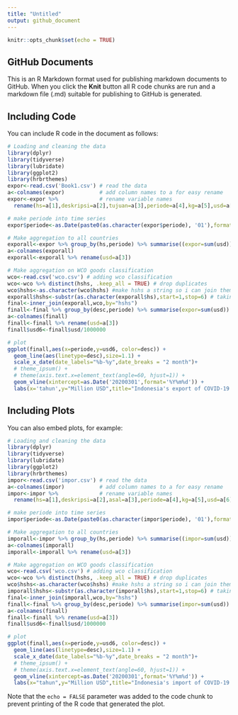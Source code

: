 ```yaml
---
title: "Untitled"
output: github_document
---
```


```r
knitr::opts_chunk$set(echo = TRUE)
```

## GitHub Documents

This is an R Markdown format used for publishing markdown documents to GitHub. When you click the **Knit** button all R code chunks are run and a markdown file (.md) suitable for publishing to GitHub is generated.

## Including Code

You can include R code in the document as follows:

```r
# Loading and cleaning the data
library(dplyr)
library(tidyverse)
library(lubridate)
library(ggplot2)
library(hrbrthemes)
expor<-read.csv('Book1.csv') # read the data
a<-colnames(expor)           # add column names to a for easy rename
expor<-expor %>%             # rename variable names
  rename(hs=a[1],deskripsi=a[2],tujuan=a[3],periode=a[4],kg=a[5],usd=a[6])

# make periode into time series
expor$periode<-as.Date(paste0(as.character(expor$periode), '01'),format='%Y%m%d')

# Make aggregation to all countries
exporall<-expor %>% group_by(hs,periode) %>% summarise((expor=sum(usd)))
a<-colnames(exporall)
exporall<-exporall %>% rename(usd=a[3])

# Make aggregation on WCO goods classification
wco<-read.csv('wco.csv') # adding wco classification
wco<-wco %>% distinct(hshs, .keep_all = TRUE) # drop duplicates
wco$hshs<-as.character(wco$hshs) #make hshs a string so i can join them
exporall$hshs<-substr(as.character(exporall$hs),start=1,stop=6) # taking the first 6 digits
final<-inner_join(exporall,wco,by="hshs")
finall<-final %>% group_by(desc,periode) %>% summarise(expor=sum(usd))
a<-colnames(finall)
finall<-finall %>% rename(usd=a[3])
finall$usd6<-finall$usd/1000000

# plot
ggplot(finall,aes(x=periode,y=usd6, color=desc)) +
  geom_line(aes(linetype=desc),size=1.1) +
  scale_x_date(date_labels="%b-%y",date_breaks = "2 month")+
  # theme_ipsum() +
  # theme(axis.text.x=element_text(angle=60, hjust=1)) +
  geom_vline(xintercept=as.Date('20200301',format='%Y%m%d')) +
  labs(x='tahun',y="Million USD",title="Indonesia's export of COVID-19 related goods",subtitle="BPS,Compiled by Pusdatin Kemenperin")
```

## Including Plots

You can also embed plots, for example:

```r
# Loading and cleaning the data
library(dplyr)
library(tidyverse)
library(lubridate)
library(ggplot2)
library(hrbrthemes)
impor<-read.csv('impor.csv') # read the data
a<-colnames(impor)           # add column names to a for easy rename
impor<-impor %>%             # rename variable names
  rename(hs=a[1],deskripsi=a[2],asal=a[3],periode=a[4],kg=a[5],usd=a[6])

# make periode into time series
impor$periode<-as.Date(paste0(as.character(impor$periode), '01'),format='%Y%m%d')

# Make aggregation to all countries
imporall<-impor %>% group_by(hs,periode) %>% summarise((impor=sum(usd)))
a<-colnames(imporall)
imporall<-imporall %>% rename(usd=a[3])

# Make aggregation on WCO goods classification
wco<-read.csv('wco.csv') # adding wco classification
wco<-wco %>% distinct(hshs, .keep_all = TRUE) # drop duplicates
wco$hshs<-as.character(wco$hshs) #make hshs a string so i can join them
imporall$hshs<-substr(as.character(imporall$hs),start=1,stop=6) # taking the first 6 digits
final<-inner_join(imporall,wco,by="hshs")
finall<-final %>% group_by(desc,periode) %>% summarise(impor=sum(usd))
a<-colnames(finall)
finall<-finall %>% rename(usd=a[3])
finall$usd6<-finall$usd/1000000

# plot
ggplot(finall,aes(x=periode,y=usd6, color=desc)) +
  geom_line(aes(linetype=desc),size=1.1) +
  scale_x_date(date_labels="%b-%y",date_breaks = "2 month")+
  # theme_ipsum() +
  # theme(axis.text.x=element_text(angle=60, hjust=1)) +
  geom_vline(xintercept=as.Date('20200301',format='%Y%m%d')) +
  labs(x="tahun",y="Million USD",title="Indonesia's import of COVID-19 related goods", subtitle="BPS, compiled by Pusdatin Kemenperin")
```

Note that the `echo = FALSE` parameter was added to the code chunk to prevent printing of the R code that generated the plot.
